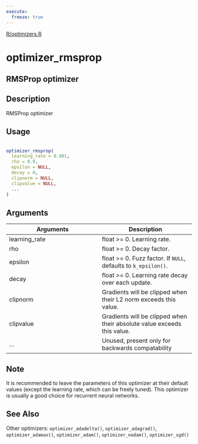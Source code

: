 ```yaml
---
execute:
  freeze: true
---
```


[R/optimizers.R](https://github.com/rstudio/keras//blob/main/R/optimizers.R#L56) 

# optimizer_rmsprop

## RMSProp optimizer

## Description
 RMSProp optimizer 


## Usage
```r
 
optimizer_rmsprop( 
  learning_rate = 0.001, 
  rho = 0.9, 
  epsilon = NULL, 
  decay = 0, 
  clipnorm = NULL, 
  clipvalue = NULL, 
  ... 
) 
```

## Arguments
|Arguments|Description|
|---|---|
| learning_rate | float >= 0. Learning rate. |
| rho | float >= 0. Decay factor. |
| epsilon | float >= 0. Fuzz factor. If `NULL`, defaults to `k_epsilon()`. |
| decay | float >= 0. Learning rate decay over each update. |
| clipnorm | Gradients will be clipped when their L2 norm exceeds this value. |
| clipvalue | Gradients will be clipped when their absolute value exceeds this value. |
| ... | Unused, present only for backwards compatability |




## Note
 It is recommended to leave the parameters of this optimizer at their default values (except the learning rate, which can be freely tuned).  This optimizer is usually a good choice for recurrent neural networks. 


## See Also
 Other optimizers:  `optimizer_adadelta()`, `optimizer_adagrad()`, `optimizer_adamax()`, `optimizer_adam()`, `optimizer_nadam()`, `optimizer_sgd()` 

